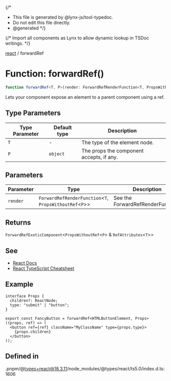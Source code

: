 {/*
* This file is generated by @lynx-js/tool-typedoc.
* Do not edit this file directly.
* @generated
*/}

{/* Import all components as Lynx to allow dynamic lookup in TSDoc writings. */}


[react](/api/react/index.mdx) / forwardRef

# Function: forwardRef()

```ts
function forwardRef<T, P>(render: ForwardRefRenderFunction<T, PropsWithoutRef<P>>): ForwardRefExoticComponent<PropsWithoutRef<P> & RefAttributes<T>>
```

Lets your component expose an element to a parent component
using a ref.

## Type Parameters

| Type Parameter | Default type | Description |
| ------ | ------ | ------ |
| `T` | - | The type of the element node. |
| `P` | `object` | The props the component accepts, if any. |

## Parameters

| Parameter | Type | Description |
| ------ | ------ | ------ |
| `render` | `ForwardRefRenderFunction`\<`T`, `PropsWithoutRef`\<`P`\>\> | See the ForwardRefRenderFunction. |

## Returns

`ForwardRefExoticComponent`\<`PropsWithoutRef`\<`P`\> & `RefAttributes`\<`T`\>\>

## See

 - [React Docs](https://react.dev/reference/react/forwardRef)
 - [React TypeScript Cheatsheet](https://react-typescript-cheatsheet.netlify.app/docs/basic/getting-started/forward_and_create_ref/)

## Example

```tsx
interface Props {
  children?: ReactNode;
  type: "submit" | "button";
}

export const FancyButton = forwardRef<HTMLButtonElement, Props>((props, ref) => (
  <button ref={ref} className="MyClassName" type={props.type}>
    {props.children}
  </button>
));
```

## Defined in

.pnpm/@types+react@18.3.11/node\_modules/@types/react/ts5.0/index.d.ts:1606
